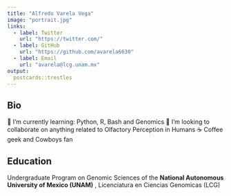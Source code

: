 ```yaml
---
title: "Alfredo Varela Vega"
image: "portrait.jpg"
links:
  - label: Twitter
    url: "https://twitter.com/"
  - label: GitHub
    url: "https://github.com/avarela6630"
  - label: Email
    url: "avarela@lcg.unam.mx"
output:
  postcards::trestles
---
```

 
## Bio

🌱 I’m currently learning: Python, R, Bash and Genomics
👯 I’m looking to collaborate on anything related to Olfactory Perception in Humans
☕ Coffee geek and Cowboys fan

## Education

Undergraduate Program on Genomic Sciences of the **National Autonomous University of Mexico (UNAM)** , Licenciatura en Ciencias Genomicas (LCG)

